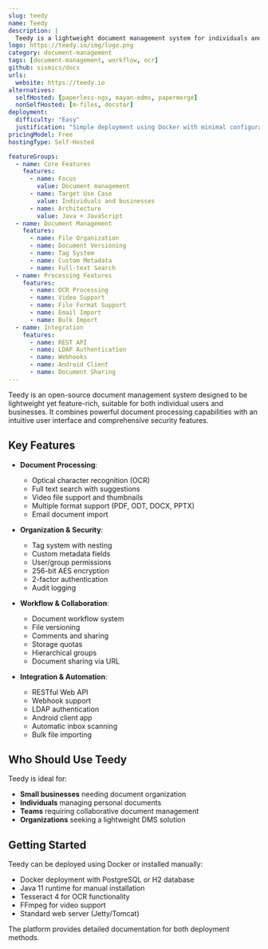 ```yaml
---
slug: teedy
name: Teedy
description: |
  Teedy is a lightweight document management system for individuals and businesses, featuring OCR, full-text search, metadata management, workflow capabilities, and file versioning with a responsive interface.
logo: https://teedy.io/img/logo.png
category: document-management
tags: [document-management, workflow, ocr]
github: sismics/docs
urls:
  website: https://teedy.io
alternatives:
  selfHosted: [paperless-ngx, mayan-edms, papermerge]
  nonSelfHosted: [m-files, docstar]
deployment:
  difficulty: "Easy"
  justification: "Simple deployment using Docker with minimal configuration required"
pricingModel: Free
hostingType: Self-Hosted

featureGroups:
  - name: Core Features
    features:
      - name: Focus
        value: Document management
      - name: Target Use Case
        value: Individuals and businesses
      - name: Architecture
        value: Java + JavaScript
  - name: Document Management
    features:
      - name: File Organization
      - name: Document Versioning
      - name: Tag System
      - name: Custom Metadata
      - name: Full-text Search
  - name: Processing Features
    features:
      - name: OCR Processing
      - name: Video Support
      - name: File Format Support
      - name: Email Import
      - name: Bulk Import
  - name: Integration
    features:
      - name: REST API
      - name: LDAP Authentication
      - name: Webhooks
      - name: Android Client
      - name: Document Sharing
---
```


Teedy is an open-source document management system designed to be lightweight yet feature-rich, suitable for both individual users and businesses. It combines powerful document processing capabilities with an intuitive user interface and comprehensive security features.

## Key Features

- **Document Processing**:

  - Optical character recognition (OCR)
  - Full text search with suggestions
  - Video file support and thumbnails
  - Multiple format support (PDF, ODT, DOCX, PPTX)
  - Email document import

- **Organization & Security**:

  - Tag system with nesting
  - Custom metadata fields
  - User/group permissions
  - 256-bit AES encryption
  - 2-factor authentication
  - Audit logging

- **Workflow & Collaboration**:

  - Document workflow system
  - File versioning
  - Comments and sharing
  - Storage quotas
  - Hierarchical groups
  - Document sharing via URL

- **Integration & Automation**:
  - RESTful Web API
  - Webhook support
  - LDAP authentication
  - Android client app
  - Automatic inbox scanning
  - Bulk file importing

## Who Should Use Teedy

Teedy is ideal for:

- **Small businesses** needing document organization
- **Individuals** managing personal documents
- **Teams** requiring collaborative document management
- **Organizations** seeking a lightweight DMS solution

## Getting Started

Teedy can be deployed using Docker or installed manually:

- Docker deployment with PostgreSQL or H2 database
- Java 11 runtime for manual installation
- Tesseract 4 for OCR functionality
- FFmpeg for video support
- Standard web server (Jetty/Tomcat)

The platform provides detailed documentation for both deployment methods.
